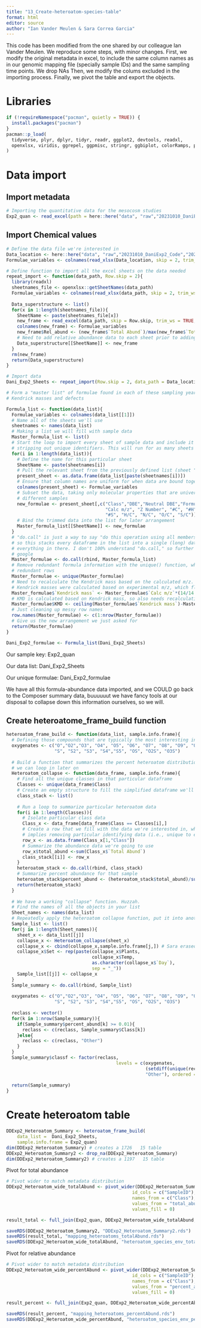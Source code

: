 ```yaml
---
title: "13_Create-heteroatom-species-table"
format: html
editor: source
author: "Ian Vander Meulen & Sara Correa Garcia"
---
```


This code has been modified from the one shared by our colleague Ian Vander Meulen. We reproduce some steps, with minor changes.
First, we modify the original metadata in excel, to include the same column names as in our genomic mapping file (specially sample IDs) and the same sampling time points.
We drop NAs
Then, we modify the colums excluded in the importing process.
Finally, we pivot the table and export the objects.

# Libraries
```r
if (!requireNamespace("pacman", quietly = TRUE)) {
  install.packages("pacman")
}
pacman::p_load(
  tidyverse, plyr, dplyr, tidyr, readr, ggplot2, devtools, readxl, 
  openxlsx, viridis, ggrepel, ggpmisc, stringr, ggbiplot, colorRamps, patchwork
)
```

# Data import

## Import metadata
```r
# Importing the quantitative data for the mesocosm studies
Exp2_quan <- read_excel(path = here::here("data", "raw","20231010_DaniExp2_Code", "20220906_Exp2_SampleKey_mod.xlsx"))
```

## Import Chemical values
```r
# Define the data file we're interested in
Data_location <- here::here("data", "raw","20231010_DaniExp2_Code","20220906_Exp2_ComposerDetailed_mod.xlsx")
Formulae_variables <- colnames(read_xlsx(Data_location, skip = 2, trim_ws = TRUE, sheet = 1))

# Define function to import all the excel sheets on the data needed
repeat_import <- function(data_path, Row.skip = 2){
  library(readxl)
  sheetnames_file <- openxlsx::getSheetNames(data_path)
  Formulae_variables <- colnames(read_xlsx(data_path, skip = 2, trim_ws = TRUE, sheet = 1))
  
  Data_superstructure <- list()
  for(x in 1:length(sheetnames_file)){
    SheetName <- paste(sheetnames_file[x])
    new_frame <- read_excel(data_path, skip = Row.skip, trim_ws = TRUE, sheet = x)
    colnames(new_frame) <- Formulae_variables
    new_frame$Rel_abund <- (new_frame$`Total Abund`)/max(new_frame$`Total Abund`)
    # Need to add relative abundance data to each sheet prior to adding them into the larger lists
    Data_superstructure[[SheetName]] <- new_frame
  }
  rm(new_frame)
  return(Data_superstructure)
}

# Import data
Dani_Exp2_Sheets <- repeat_import(Row.skip = 2, data_path = Data_location)
```


```r
# Form a "master list" of formulae found in each of these sampling years, assign
# Kendrick masses and defects

Formula_list <- function(data_list){
  Formulae_variables <- colnames(data_list[[1]])
  # Name all of the sheets we'll use
  sheetnames <- names(data_list)
  # Making a list we will fill with sample data
  Master_formula_list <- list()
  # Start the loop to import every sheet of sample data and include it in the list,
  # stripping out unique identifiers. This will run for as many sheets as we've included
  for(i in 1:length(data_list)){
    # Define the name for this particular sheet
    SheetName <- paste(sheetnames[i])
    # Pull the relevant sheet from the previously defined list (sheet "i")
    present_sheet <- as.data.frame(data_list[paste(sheetnames[i])])
    # Ensure that column names are uniform for when data are bound together later
    colnames(present_sheet) <- Formulae_variables
    # Subset the data, taking only molecular properties that are universally "true" across
    # different samples
    new_formulae <- present_sheet[,c("Class","DBE","Neutral DBE","Formula",
                                     "Calc m/z", "Z Number", "#C", "#H", "#N", "#O",
                                     "#S", "H/C", "N/C", "O/C", "S/C")]
    # Bind the trimmed data into the list for later arrangement
    Master_formula_list[[SheetName]] <- new_formulae
  }
  # "do.call" is just a way to say "do this operation using all members of the list",
  # so this stacks every dataframe in the list into a single (long) dataframe based on 
  # everything in there. I don't 100% understand "do.call," so further help may require
  # google
  Master_formulae <- do.call(rbind, Master_formula_list)
  # Remove redundant formula information with the unique() function, which removes
  # redundant rows
  Master_formulae <- unique(Master_formulae)
  # Need to recalculate the Kendrick mass based on the calculated m/z. The assigned
  # Kendrick masses were calculated based on experimental m/z, which fluctuates slightly
  Master_formulae$`Kendrick mass` <- Master_formulae$`Calc m/z`*(14/14.01565)
  # KMD is calculated based on Kendrick mass, so also needs recalculating
  Master_formulae$KMD <- ceiling(Master_formulae$`Kendrick mass`)-Master_formulae$`Kendrick mass`
  # Just cleaning up messy row names
  row.names(Master_formulae) <- c(1:nrow(Master_formulae))
  # Give us the new arrangement we just asked for
  return(Master_formulae)
}

Dani_Exp2_formulae <- Formula_list(Dani_Exp2_Sheets)


```




Our sample key: Exp2_quan

Our data list: Dani_Exp2_Sheets

Our unique formulae: Dani_Exp2_formulae

We have all this formula-abundance data imported, and we COULD go back to the Composer summary data, buuuuuut we have fancy tools at our disposal to collapse down this information ourselves, so we will.

## Create heteroatome_frame_build function
```r
heteroatom_frame_build <- function(data_list, sample.info.frame){
  # Defining those compounds that are typically the most interesting in these datasets
  oxygenates <- c("O","O2","O3", "O4", "O5", "O6", "O7", "O8", "O9", "O10",
                  "S", "S2", "S3", "S4","S5", "OS", "O2S", "O3S")
  
  # Build a function that summarizes the percent heteroatom distributions for one sample at a time,
  # we can loop in later on
  Heteroatom_collapse <- function(data_frame, sample.info.frame){
    # Find all the unique classes in that particular dataframe
    Classes <- unique(data_frame$Class)
    # Create an empty structure to fill the simplified dataframe we'll build later
    class_stack <- list()
    
    # Run a loop to summarize particular heteroatom data
    for(i in 1:length(Classes)){
      # Isolate particular class data
      Class_x <- data_frame[data_frame$Class == Classes[i],]
      # Create a row that we fill with the data we're interested in, which
      # implies removing particular identifying data (i.e., unique to each formula)
      row_x <- as.data.frame(Class_x[1,"Class"])
      # Summarize the abundance data we're going to use
      row_x$total_abund <-sum(Class_x$`Total Abund`)
      class_stack[[i]] <- row_x
    }
    heteroatom_stack <- do.call(rbind, class_stack)
    # Summarize percent abundance for that sample
    heteroatom_stack$percent_abund <- (heteroatom_stack$total_abund)/sum(heteroatom_stack$total_abund)
    return(heteroatom_stack)
  }
  
  # We have a working "collapse" function. Huzzah.
  # Find the names of all the objects in your list
  Sheet_names <- names(data_list)
  # Repeatedly apply the heteroatom collapse function, put it into another list
  Sample_list <- list()
  for(j in 1:length(Sheet_names)){
    sheet_x <- data_list[[j]]
    collapse_x <- Heteroatom_collapse(sheet_x)
    collapse_x <- cbind(collapse_x,sample.info.frame[j,]) # Sara erased the 4 index in this -c(2,4) to ensure that the info on Mesocosms is retained
    collapse_x$Set <- rep(paste(collapse_x$Plants,
                                collapse_x$Temp, 
                                as.character(collapse_x$`Day`),
                                sep = "_"))
    Sample_list[[j]] <- collapse_x
  }
  Sample_summary <- do.call(rbind, Sample_list)
  
  oxygenates <- c("O","O2","O3", "O4", "O5", "O6", "O7", "O8", "O9", "O10",
                  "S", "S2", "S3", "S4","S5", "OS", "O2S", "O3S")
  
  reclass <- vector()
  for(k in 1:nrow(Sample_summary)){
    if(Sample_summary$percent_abund[k] >= 0.01){
      reclass <- c(reclass, Sample_summary$Class[k])
    }else{
      reclass <- c(reclass, "Other")
    }
  }
  Sample_summary$classf <- factor(reclass,
                                         levels = c(oxygenates,
                                                    (setdiff(unique(reclass), c(oxygenates,"Other"))), 
                                                    "Other"), ordered = TRUE)
  
  return(Sample_summary)
}
```

# Create heteroatom table
```r
DDExp2_Heteroatom_Summary <- heteroatom_frame_build(
    data_list =  Dani_Exp2_Sheets,
    sample.info.frame = Exp2_quan)
dim(DDExp2_Heteroatom_Summary) # creates a 1726   15 table
DDExp2_Heteroatom_Summary2 <- drop_na(DDExp2_Heteroatom_Summary)
dim(DDExp2_Heteroatom_Summary2) # creates a 1197   15 table
```

Pivot for total abundance
```r
# Pivot wider to match metadata distribution
DDExp2_Heteroatom_wide_totalAbund <- pivot_wider(DDExp2_Heteroatom_Summary2,
                                               id_cols = c("SampleID"),
                                               names_from = c("Class"),
                                               values_from = "total_abund",
                                               values_fill = 0)

result_total <- full_join(Exp2_quan, DDExp2_Heteroatom_wide_totalAbund, by = "SampleID")

saveRDS(DDExp2_Heteroatom_Summary2, "DDExp2_Heteroatom_Summary2.rds")
saveRDS(result_total, "mapping_heteroatoms_totalAbund.rds")
saveRDS(DDExp2_Heteroatom_wide_totalAbund, "heteroatom_species_env_totalAbund.rds")

```
Pivot for relative abundance
```r
# Pivot wider to match metadata distribution
DDExp2_Heteroatom_wide_percentAbund <- pivot_wider(DDExp2_Heteroatom_Summary2,
                                               id_cols = c("SampleID"),
                                               names_from = c("Class"),
                                               values_from = "percent_abund",
                                               values_fill = 0)

result_percent <- full_join(Exp2_quan, DDExp2_Heteroatom_wide_percentAbund, by = "SampleID")

saveRDS(result_percent, "mapping_heteroatoms_percentAbund.rds")
saveRDS(DDExp2_Heteroatom_wide_percentAbund, "heteroatom_species_env_percentAbund.rds")
```

